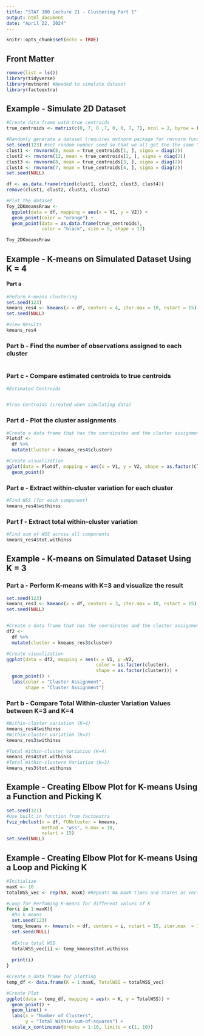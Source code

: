 ```yaml
---
title: "STAT 380 Lecture 21 - Clustering Part 1"
output: html_document
date: "April 22, 2024"
---
```


```r
knitr::opts_chunk$set(echo = TRUE)
```

## Front Matter
```r
remove(list = ls())
library(tidyverse)
library(mvtnorm) #Needed to simulate dataset
library(factoextra)
```

## Example - Simulate 2D Dataset
```r
#Create data frame with true centroids
true_centroids <- matrix(c(0, 7, 0 ,7, 0, 0, 7, 7), ncol = 2, byrow = FALSE)

#Randomly generate a dataset (requires mvtnorm package for rmvnorm function)
set.seed(123) #set random number seed so that we all get the the same "random" values
clust1 <- rmvnorm(8, mean = true_centroids[1, ], sigma = diag(2)) 
clust2 <- rmvnorm(12, mean = true_centroids[2, ], sigma = diag(2))
clust3 <- rmvnorm(8, mean = true_centroids[3, ], sigma = diag(2))
clust4 <- rmvnorm(7, mean = true_centroids[4, ], sigma = diag(2))
set.seed(NULL)

df <- as.data.frame(rbind(clust1, clust2, clust3, clust4))
remove(clust1, clust2, clust3, clust4)

#Plot the dataset
Toy_2DKmeansRraw <-
  ggplot(data = df, mapping = aes(x = V1, y = V2)) +
  geom_point(color = "orange") + 
  geom_point(data = as.data.frame(true_centroids), 
             color = "black", size = 5, shape = 17)

Toy_2DKmeansRraw
```

## Example - K-means on Simulated Dataset Using K = 4
#### Part a
```r
#Peform k-means clustering
set.seed(123)
kmeans_res4 <- kmeans(x = df, centers = 4, iter.max = 10, nstart = 15)
set.seed(NULL)

#View Results
kmeans_res4
```

### Part b - Find the number of observations assigned to each cluster
```r

```


### Part c - Compare estimated centroids to true centroids
```r
#Estimated Centroids


#True Centroids (created when simulating data)

```

### Part d - Plot the cluster assignments
```r
#Create a data frame that has the coordinates and the cluster assignments
Plotdf <-
  df %>%
  mutate(Cluster = kmeans_res4$cluster)

#Create visualization
gglot(data = Plotdf, mapping = aes(x = V1, y = V2, shape = as.factor(Cluster), color = as.factor(Cluster))) +
  geom_point()
```

### Part e - Extract within-cluster variation for each cluster
```r
#Find WSS (for each component)
kmeans_res4$withinss
```

### Part f - Extract total within-cluster variation
```r
#Find sum of WSS across all components
kmeans_res4$tot.withinss
```

## Example - K-means on Simulated Dataset Using K = 3
### Part a - Perform K-means with K=3 and visualize the result
```r
set.seed(123)
kmeans_res3 <- kmeans(x = df, centers = 3, iter.max = 10, nstart = 15) 
set.seed(NULL)


#Create a data frame that has the coordinates and the cluster assignments
df2 <-
  df %>%
  mutate(cluster = kmeans_res3$cluster)

#Create visualization
ggplot(data = df2, mapping = aes(x = V1, y =V2, 
                                 color = as.factor(cluster),
                                 shape = as.factor(cluster))) +
  geom_point() +
  labs(color = "Cluster Assignment",
       shape = "Cluster Assignment")

```

### Part b - Compare Total Within-cluster Variation Values between K=3 and K=4
```r
#Within-cluster variation (K=4)
kmeans_res4$withinss
#Within-cluster variation (K=3)
kmeans_res3$withinss

#Total Within-cluster Variation (K=4)
kmeans_res4$tot.withinss
#Total Within-clustere Variation (K=3)
kmeans_res3$tot.withinss
```


## Example - Creating Elbow Plot for K-means Using a Function and Picking K
```r
set.seed(321)
#Use built in function from factoextra
fviz_nbclust(x = df, FUNcluster = kmeans, 
             method = "wss", k.max = 10, 
             nstart = 15)
set.seed(NULL)
```

## Example - Creating Elbow Plot for K-means Using a Loop and Picking K
```r
#Initialize
maxK <- 10
totalWSS_vec <- rep(NA, maxK) #Repeats NA maxK times and stores as vector totalWSS_vec

#Loop for Perfoming K-means for different values of K
for(i in 1:maxK){
  #Do k means
  set.seed(123)
  temp_kmeans <- kmeans(x = df, centers = i, nstart = 15, iter.max  = 10)
  set.seed(NULL)
  
  #Extra total WSS
  totalWSS_vec[i] <- temp_kmeans$tot.withinss
  
  print(i)
}
```

```r
#Create a data frame for plotting
temp_df <- data.frame(K = 1:maxK, TotalWSS = totalWSS_vec)

#Create Plot 
ggplot(data = temp_df, mapping = aes(x = K, y = TotalWSS)) +
  geom_point() +
  geom_line() +
  labs(x = "Number of Clusters",
       y = "Total Within-sum-of-squares") +
  scale_x_continuous(breaks = 1:10, limits = c(1, 10))
```


